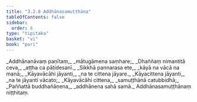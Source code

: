 ```yaml
---
title: "3.2.8 Addhānasamuṭṭhāna"
tableOfContents: false
sidebar:
  order: 8
type: "tipitaka"
basket: "vi"
book: "pari"
---
```



<DynamicBreadcrumb />

<Division number="265" book="pari" e="ch" v="5" p="162">

<Paragraph number="1131" type="verses" book="pari">
_Addhānanāvaṃ paṇītaṃ,_  
_mātugāmena saṃhare;_  
_Dhaññaṃ nimantitā ceva,_  
_aṭṭha ca pāṭidesanī._  

</Paragraph>

<Paragraph number="1132" type="verses" book="pari">
_Sikkhā pannarasa ete,_  
_kāyā na vācā na manā;_  
_Kāyavācāhi jāyanti,_  
_na te cittena jāyare._  

</Paragraph>

<Paragraph number="1133" type="verses" book="pari">
_Kāyacittena jāyanti,_  
_na te jāyanti vācato;_  
_Kāyavācāhi cittena,_  
_samuṭṭhānā catubbidhā;_  
_Paññattā buddhañāṇena,_  
_addhānena sahā samā._  


</Paragraph>
</Division>

<Paragraph number="1134" type="center" book="pari">
Addhānasamuṭṭhānaṃ niṭṭhitaṃ.
</Paragraph>